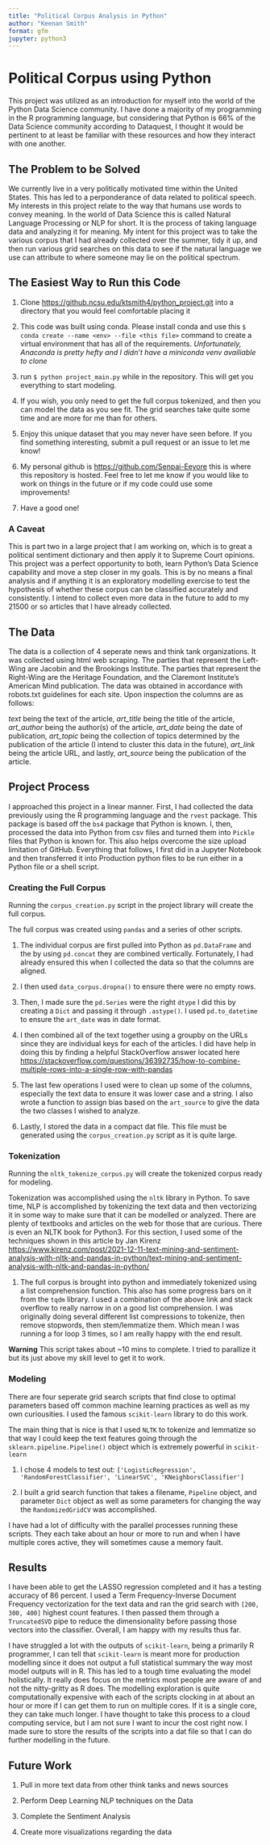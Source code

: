 ```yaml
---
title: "Political Corpus Analysis in Python"
author: "Keenan Smith"
format: gfm
jupyter: python3
---
```


# Political Corpus using Python

This project was utilized as an introduction for myself into the world of the Python Data Science community. I have done a majority of my programming in the R programming language, but considering that Python is 66% of the Data Science community according to Dataquest, I thought it would be pertinent to at least be familiar with these resources and how they interact with one another.

## The Problem to be Solved

We currently live in a very politically motivated time within the United States. This has led to a perponderance of data related to political speech. My interests in this project relate to the way that humans use words to convey meaning. In the world of Data Science this is called Natural Language Processing or NLP for short. It is the process of taking language data and analyzing it for meaning. My intent for this project was to take the various corpus that I had already collected over the summer, tidy it up, and then run various grid searches on this data to see if the natural language we use can attribute to where someone may lie on the political spectrum. 

## The Easiest Way to Run this Code

1. Clone <https://github.ncsu.edu/ktsmith4/python_project.git> into a directory that you would feel comfortable placing it

2. This code was built using conda. Please install conda and use this `$ conda create --name <env> --file <this file>` command to create a virtual environment that has all of the requirements. *Unfortunately, Anaconda is pretty hefty and I didn't have a miniconda venv availiable to clone*

3. run `$ python project_main.py` while in the repository. This will get you everything to start modeling. 

4. If you wish, you only need to get the full corpus tokenized, and then you can model the data as you see fit. The grid searches take quite some time and are more for me than for others. 

5. Enjoy this unique dataset that you may never have seen before. If you find something interesting, submit a pull request or an issue to let me know! 

6. My personal github is <https://github.com/Senpai-Eeyore> this is where this repository is hosted. Feel free to let me know if you would like to work on things in the future or if my code could use some improvements!

7. Have a good one!

### A Caveat

This is part two in a large project that I am working on, which is to great a political sentiment dictionary and then apply it to Supreme Court opinions. This project was a perfect opportunity to both, learn Python's Data Science capability and move a step closer in my goals. This is by no means a final analysis and if anything it is an exploratory modelling exercise to test the hypothesis of whether these corpus can be classified accurately and consistently. I intend to collect even more data in the future to add to my 21500 or so articles that I have already collected. 

## The Data

The data is a collection of 4 seperate news and think tank organizations. It was collected using html web scraping. The parties that represent the Left-Wing are Jacobin and the Brookings Institute. The parties that represent the Right-Wing are the Heritage Foundation, and the Claremont Institute's American Mind publication. The data was obtained in accordance with robots.txt guidelines for each site. Upon inspection the columns are as follows: 

*text* being the text of the article, *art_title* being the title of the article, *art_author* being the author(s) of the article, *art_date* being the date of publication, *art_topic* being the collection of topics determined by the publication of the article (I intend to cluster this data in the future), *art_link* being the article URL, and lastly, *art_source* being the publication of the article. 

## Project Process

I approached this project in a linear manner. First, I had collected the data previously using the R programming language and the `rvest` package. This package is based off the `bs4` package that Python is known. I, then, processed the data into Python from csv files and turned them into `Pickle` files that Python is known for. This also helps overcome the size upload limitation of GitHub. Everything that follows, I first did in a Jupyter Notebook and then transferred it into Production python files to be run either in a Python file or a shell script. 

### Creating the Full Corpus

Running the `corpus_creation.py` script in the project library will create the full corpus. 

The full corpus was created using `pandas` and a series of other scripts. 

1. The individual corpus are first pulled into Python as `pd.DataFrame` and the by using `pd.concat` they are combined vertically. Fortunately, I had already ensured this when I collected the data so that the columns are aligned. 

2. I then used `data_corpus.dropna()` to ensure there were no empty rows. 

3. Then, I made sure the `pd.Series` were the right `dtype` I did this by creating a `Dict` and passing it through `.astype()`. I used `pd.to_datetime` to ensure the `art_date` was in date format. 

4. I then combined all of the text together using a groupby on the URLs since they are individual keys for each of the articles. I did have help in doing this by finding a helpful StackOverflow answer located here <https://stackoverflow.com/questions/36392735/how-to-combine-multiple-rows-into-a-single-row-with-pandas>

5. The last few operations I used were to clean up some of the columns, especially the text data to ensure it was lower case and a string. I also wrote a function to assign bias based on the `art_source` to give the data the two classes I wished to analyze.

6. Lastly, I stored the data in a compact dat file. This file must be generated using the `corpus_creation.py` script as it is quite large. 

### Tokenization

Running the `nltk_tokenize_corpus.py` will create the tokenized corpus ready for modeling.

Tokenization was accomplished using the `nltk` library in Python. To save time, NLP is accomplished by tokenizing the text data and then vectorizing it in some way to make sure that it can be modelled or analyzed. There are plenty of textbooks and articles on the web for those that are curious. There is even an NLTK book for Python3. For this section, I used some of the techniques shown in this article by Jan Kirenz <https://www.kirenz.com/post/2021-12-11-text-mining-and-sentiment-analysis-with-nltk-and-pandas-in-python/text-mining-and-sentiment-analysis-with-nltk-and-pandas-in-python/>

1. The full corpus is brought into python and immediately tokenized using a list comprehension function. This also has some progress bars on it from the `tqdm` library. I used a combination of the above link and stack overflow to really narrow in on a good list comprehension. I was originally doing several different list compressions to tokenize, then remove stopwords, then stem/lemmatize them. Which mean I was running a for loop 3 times, so I am really happy with the end result.

**Warning** This script takes about ~10 mins to complete. I tried to parallize it but its just above my skill level to get it to work. 


### Modeling

There are four seperate grid search scripts that find close to optimal parameters based off common machine learning practices as well as my own curiousities. I used the famous `scikit-learn` library to do this work. 

The main thing that is nice is that I used `NLTK` to tokenize and lemmatize so that way I could keep the text features going through the `sklearn.pipeline.Pipeline()` object which is extremely powerful in `scikit-learn`

1. I chose 4 models to test out: `['LogisticRegression', 'RandomForestClassifier', 'LinearSVC', 'KNeighborsClassifier']`

2. I built a grid search function that takes a filename, `Pipeline` object, and parameter `Dict` object as well as some parameters for changing the way the `RandomizedGridCV` was accomplished. 

I have had a lot of difficulty with the parallel processes running these scripts. They each take about an hour or more to run and when I have multiple cores active, they will sometimes cause a memory fault.

## Results

I have been able to get the LASSO regression completed and it has a testing accuracy of 86 percent. I used a Term Frequency-Inverse Document Frequency vectorization for the text data and ran the grid search with `[200, 300, 400]` highest count features. I then passed them through a `TruncatedSVD` pipe to reduce the dimensionality before passing those vectors into the classifier. Overall, I am happy with my results thus far. 

I have struggled a lot with the outputs of `scikit-learn`, being a primarily R programmer, I can tell that `scikit-learn` is meant more for production modelling since it does not output a full statistical summary the way most model outputs will in R. This has led to a tough time evaluating the model holistically. It really does focus on the metrics most people are aware of and not the nitty-gritty as R does. 
The modelling exploration is quite computationally expensive with each of the scripts clocking in at about an hour or more if I can get them to run on multiple cores. If it is a single core, they can take much longer. I have thought to take this process to a cloud computing service, but I am not sure I want to incur the cost right now. I made sure to store the results of the scripts into a dat file so that I can do further modelling in the future. 

## Future Work

1. Pull in more text data from other think tanks and news sources

2. Perform Deep Learning NLP techniques on the Data

3. Complete the Sentiment Analysis

4. Create more visualizations regarding the data




